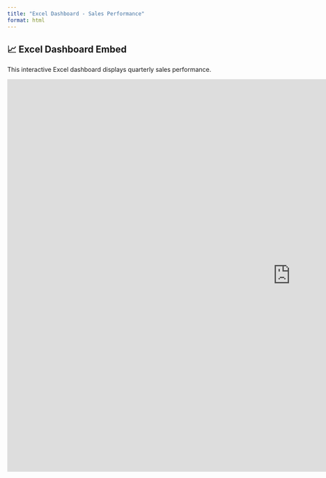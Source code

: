```yaml
---
title: "Excel Dashboard - Sales Performance"
format: html
---
```


## 📈 Excel Dashboard Embed

This interactive Excel dashboard displays quarterly sales performance.


<div style="text-align:center;">
  <iframe src="https://1drv.ms/x/c/f6b4f4963c59829e/IQRbTSs3ZobAQ6UYw-OSe8iyAYGuQk8-LFksjttB4H_GhJ8?em=2&wdHideGridlines=True&wdHideHeaders=True&wdDownloadButton=True&wdInConfigurator=True&wdInConfigurator=True"
          width="1300" height="900"
          scrolling="no"
          frameborder="0">
  </iframe>
</div>

